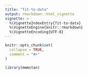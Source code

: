 ```yaml
---
title: "fit-to-data"
output: rmarkdown::html_vignette
vignette: >
  %\VignetteIndexEntry{fit-to-data}
  %\VignetteEngine{knitr::rmarkdown}
  %\VignetteEncoding{UTF-8}
---
```


```r
knitr::opts_chunk$set(
  collapse = TRUE,
  comment = "#>"
)
```

```r
library(mmmstan)
```


<!-- # Load Data -->
<!-- ```{r load-data} -->
<!-- # Use observational data -->
<!-- load("~/github/sablefishData/data/sable_released.rda") -->
<!-- load("~/github/sablefishData/data/sable_recovered.rda") -->

<!-- ``` -->

<!-- # Prepare Data -->
<!-- ```{r prepare-data} -->

<!-- # Quarterly -->
<!-- tag_array_quarter <- create_tag_array( -->
<!--   x = sable_released, -->
<!--   y = sable_recovered, -->
<!--   time_step = "quarter", -->
<!--   max_steps_liberty = 12, # 160, # 12 -->
<!--   release_date_colname = "Release_Date", -->
<!--   release_area_colname = "Release_Region", -->
<!--   group_colname = "Release_Size", -->
<!--   recovery_date_colname = "Recovery_Date", -->
<!--   recovery_area_colname = "Recovery_Region", -->
<!--   id_colname = "Tag_ID", -->
<!--   area_list = list(ak = 1, bc = 2, wc = 3), -->
<!--   group_list = list(pooled = 400:799), -->
<!--   release_date_start = "1979-01-01", -->
<!--   release_date_end = "2015-12-31") -->

<!-- ``` -->

<!-- # Quarterly fit three F -->
<!-- ```{r quarterly-fit-three-f} -->
<!-- # # Compute quarterly harvest rate -->
<!-- # h_step <- create_h_step(0.05, 4) -->

<!-- # Compute beta parameters -->
<!-- h_pars <- create_beta_parameters(mu = 0.05, sd = 0.001) -->
<!-- # h_pars <- create_beta_parameters(mu = 0.05, sd = 0.01) -->
<!-- # h_pars <- create_beta_parameters(mu = 0.1, sd = 0.001) -->
<!-- # h_pars <- create_beta_parameters(mu = 0.02, sd = 0.001) -->

<!-- # Tag reporting array w[W, A] -->
<!-- tag_reporting_array <- array(1, dim = c(1, 3)) -->

<!-- # Define data -->
<!-- data_list <- list( -->
<!--   A = 3, -->
<!--   G = 1, -->
<!--   L = 12, # 160, -->
<!--   T = 148, -->
<!--   H = 1, # 40, # Number of harvest rate time steps -->
<!--   # H = 148 + 12 - 1, # Number of harvest rate time steps -->
<!--   # I = 160, # Number of study time steps L -->
<!--   S = 148 + 12 - 1, # Number of study time steps (T + L - 1) -->
<!--   P = 1, -->
<!--   Q = 1, # Number of harvest rate groups -->
<!--   W = 1, # Number of tag reporting rate time steps -->
<!--   Y = 4, -->
<!--   x = tag_array_quarter, -->
<!--   w = tag_reporting_array, -->
<!--   z = matrix(c(1, 1, 0, -->
<!--                1, 1, 1, -->
<!--                0, 1, 1), nrow = 3, byrow = TRUE), -->
<!--   u = 0.9, -->
<!--   v = 0.02, -->
<!--   m = 0.1, -->
<!--   h_index = rep(1, 159), #   rep(1:40, each = 4)[1:(160)], -->
<!--   # h_index = c(1:(148 + 12 - 1)), -->
<!--   p_index = rep(1, 159), -->
<!--   # p_index = rep(1, 160), -->
<!--   q_index = rep(1, 159), # Harvest rate group index -->
<!--   w_index = rep(1, 159), # Reporting rate time step index -->
<!--   h_alpha = rep(h_pars[1], 3), -->
<!--   h_beta = rep(h_pars[2], 3), -->
<!--   p_fudge = 1e-12, -->
<!--   y_fudge = 1e-12 -->
<!-- ) -->

<!-- # m1 <- mmmfit(data = data_list, threads_per_chain = 1) -->
<!-- # m2 <- mmmfit(data = data_list, threads_per_chain = 8, use_reduce_sum = TRUE) -->
<!-- # time_1 <- system.time(m1 <- mmmfit(data = data_list, threads_per_chain = 1)) -->
<!-- # time_1 -->
<!-- # time_8 <- system.time(m1 <- mmmfit(data = data_list, threads_per_chain = 8)) -->
<!-- # time_8 -->

<!-- # rstan::plot(m1$samples, pars = "p") -->
<!-- # s1 <- shinystan::as.shinystan(m1$samples) -->
<!-- # shinystan::launch_shinystan(s1) -->

<!-- # s2 <- shinystan::as.shinystan(m2$samples) -->
<!-- # shinystan::launch_shinystan(s2) -->

<!-- ``` -->
